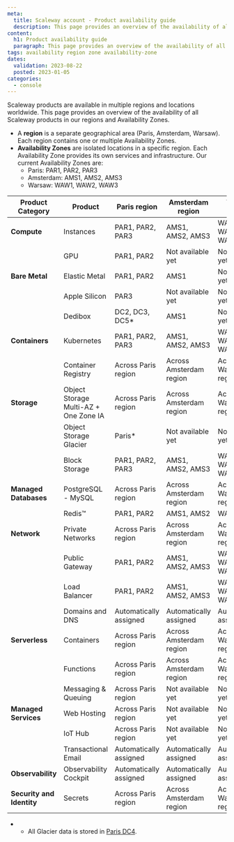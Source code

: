 ```yaml
---
meta:
  title: Scaleway account - Product availability guide
  description: This page provides an overview of the availability of all Scaleway products in our regions and Availability Zones.
content:
  h1: Product availability guide
  paragraph: This page provides an overview of the availability of all Scaleway products in our regions and Availability Zones.
tags: availability region zone availability-zone
dates:
  validation: 2023-08-22
  posted: 2023-01-05
categories:
  - console
---
```


Scaleway products are available in multiple regions and locations worldwide. This page provides an overview of the availability of all Scaleway products in our regions and Availability Zones.

* A **region** is a separate geographical area (Paris, Amsterdam, Warsaw). Each region contains one or multiple Availability Zones.
* **Availability Zones** are isolated locations in a specific region. Each Availability Zone provides its own services and infrastructure. Our current Availability Zones are:
    * Paris: PAR1, PAR2, PAR3
    * Amsterdam: AMS1, AMS2, AMS3
    * Warsaw: WAW1, WAW2, WAW3

| Product Category      | Product                               | Paris region           | Amsterdam region         | Warsaw region         |
|-----------------------|---------------------------------------|------------------------|-------------------------|------------------------|
| **Compute**           | Instances                             | PAR1, PAR2, PAR3       | AMS1, AMS2, AMS3        | WAW1, WAW2, WAW3       |
|                       | GPU                                   | PAR1, PAR2             | Not available yet       | Not available yet      |
| **Bare Metal**        | Elastic Metal                         | PAR1, PAR2             | AMS1                    | Not available yet      |
|                       | Apple Silicon                         | PAR3                   | Not available yet       | Not available yet      |
|                       | Dedibox                               | DC2, DC3, DC5*         | AMS1                    | Not available yet      |
| **Containers**        | Kubernetes                            | PAR1, PAR2, PAR3       | AMS1, AMS2, AMS3        | WAW1, WAW2, WAW3       |
|                       | Container Registry                    | Across Paris region    | Across Amsterdam region | Across Warsaw region   |
| **Storage**           | Object Storage Multi-AZ + One Zone IA | Across Paris region    | Across Amsterdam region | Across Warsaw region   |
|                       | Object Storage Glacier                | Paris*                 | Not available yet       | Not available yet      |
|                       | Block Storage                         | PAR1, PAR2, PAR3       | AMS1, AMS2, AMS3        | WAW1, WAW2, WAW3       |
| **Managed Databases** | PostgreSQL - MySQL                    | Across Paris region    | Across Amsterdam region | Across Warsaw region   |
|                       | Redis™                                | PAR1, PAR2             | AMS1, AMS2              | WAW1                   |
| **Network**           | Private Networks                      | Across Paris region    | Across Amsterdam region | Across Warsaw region   |
|                       | Public Gateway                        | PAR1, PAR2             | AMS1, AMS2, AMS3        | WAW1, WAW2, WAW3       |
|                       | Load Balancer                         | PAR1, PAR2             | AMS1, AMS2, AMS3        | WAW1, WAW2, WAW3       |
|                       | Domains and DNS                       | Automatically assigned | Automatically assigned  | Automatically assigned |
| **Serverless**        | Containers                            | Across Paris region    | Across Amsterdam region | Across Warsaw region   |
|                       | Functions                             | Across Paris region    | Across Amsterdam region | Across Warsaw region   |
|                       | Messaging & Queuing                   | Across Paris region    | Not available yet       | Not available yet     |
| **Managed Services**  | Web Hosting                           | Across Paris region    | Not available yet       | Not available yet      |
|                       | IoT Hub                               | Across Paris region    | Not available yet       | Not available yet      |
|                       | Transactional Email                   | Automatically assigned | Automatically assigned  | Automatically assigned |
| **Observability**     | Observability Cockpit                 | Automatically assigned | Automatically assigned  | Automatically assigned |
| **Security and Identity** | Secrets                               | Across Paris region    | Across Amsterdam region | Across Warsaw region   |

* * All Glacier data is stored in [Paris DC4](faq/objectstorage/#why-are-glacier-objects-stored-in-paris-dc4-is-it-accessible-from-buckets-in-all-locations).
